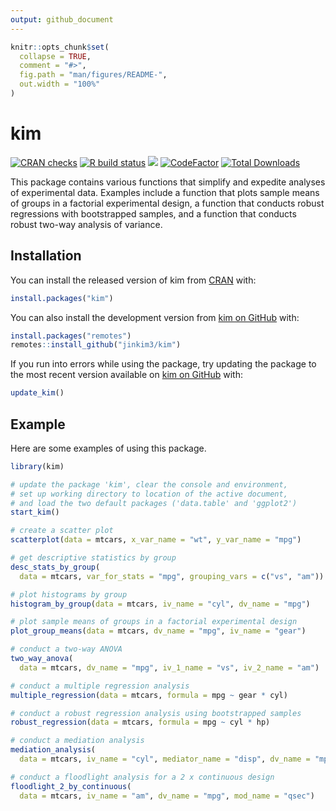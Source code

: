 ```yaml
---
output: github_document
---
```


<!-- README.md is generated from README.Rmd. Please edit that file -->

```r
knitr::opts_chunk$set(
  collapse = TRUE,
  comment = "#>",
  fig.path = "man/figures/README-",
  out.width = "100%"
)
```
# kim

<!-- badges: start -->
[![CRAN checks](https://cranchecks.info/badges/summary/kim)](https://cran.r-project.org/web/checks/check_results_kim.html)
[![R build status](https://github.com/jinkim3/kim/workflows/R-CMD-check/badge.svg)](https://github.com/jinkim3/kim/actions)
[![](https://img.shields.io/github/last-commit/jinkim3/kim.svg)](https://github.com/jinkim3/kim/commits/master)
[![CodeFactor](https://www.codefactor.io/repository/github/jinkim3/kim/badge)](https://www.codefactor.io/repository/github/jinkim3/kim)
[![Total Downloads](http://cranlogs.r-pkg.org/badges/grand-total/kim?color=blue)](https://cran.r-project.org/package=kim)
<!-- badges: end -->

This package contains various functions that simplify and expedite
analyses of experimental data. Examples include a function 
that plots sample means of groups in a factorial experimental design,
a function that conducts robust regressions with bootstrapped samples,
and a function that conducts robust two-way analysis of variance.

## Installation

You can install the released version of kim 
from [CRAN](https://cran.r-project.org/package=kim) with:

``` r
install.packages("kim")
```

You can also install the development version from
[kim on GitHub](https://github.com/jinkim3/kim) with:

``` r
install.packages("remotes")
remotes::install_github("jinkim3/kim")
```

If you run into errors while using the package, try updating 
the package to the most recent version available on 
[kim on GitHub](https://github.com/jinkim3/kim) with:

``` r
update_kim()
```

## Example

Here are some examples of using this package.

```r
library(kim)

# update the package 'kim', clear the console and environment,
# set up working directory to location of the active document,
# and load the two default packages ('data.table' and 'ggplot2')
start_kim()

# create a scatter plot
scatterplot(data = mtcars, x_var_name = "wt", y_var_name = "mpg")

# get descriptive statistics by group
desc_stats_by_group(
  data = mtcars, var_for_stats = "mpg", grouping_vars = c("vs", "am"))

# plot histograms by group
histogram_by_group(data = mtcars, iv_name = "cyl", dv_name = "mpg")

# plot sample means of groups in a factorial experimental design
plot_group_means(data = mtcars, dv_name = "mpg", iv_name = "gear")

# conduct a two-way ANOVA
two_way_anova(
  data = mtcars, dv_name = "mpg", iv_1_name = "vs", iv_2_name = "am")

# conduct a multiple regression analysis
multiple_regression(data = mtcars, formula = mpg ~ gear * cyl)

# conduct a robust regression analysis using bootstrapped samples
robust_regression(data = mtcars, formula = mpg ~ cyl * hp)

# conduct a mediation analysis
mediation_analysis(
  data = mtcars, iv_name = "cyl", mediator_name = "disp", dv_name = "mpg")

# conduct a floodlight analysis for a 2 x continuous design
floodlight_2_by_continuous(
  data = mtcars, iv_name = "am", dv_name = "mpg", mod_name = "qsec")
```
